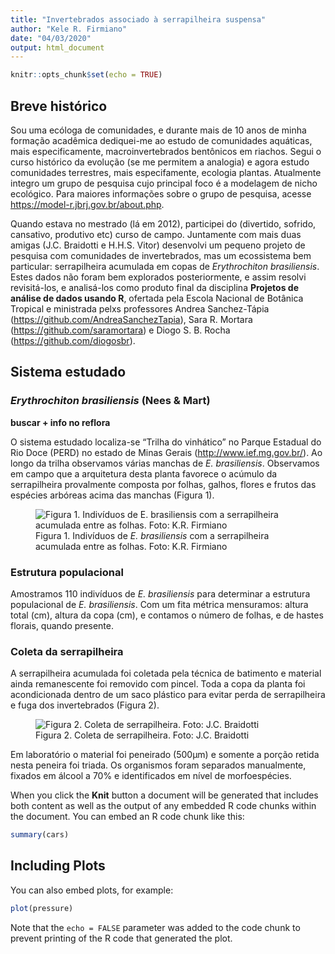 ```yaml
---
title: "Invertebrados associado à serrapilheira suspensa"
author: "Kele R. Firmiano"
date: "04/03/2020"
output: html_document
---
```


```r
knitr::opts_chunk$set(echo = TRUE)
```

## Breve histórico

Sou uma ecóloga de comunidades, e durante mais de 10 anos de minha formação acadêmica dediquei-me ao estudo de comunidades aquáticas, mais especificamente, macroinvertebrados bentônicos em riachos. Segui o curso histórico da evolução (se me permitem a analogia) e agora estudo comunidades terrestres, mais especifamente, ecologia plantas. Atualmente integro um grupo de pesquisa cujo principal foco é a modelagem de nicho ecológico. Para maiores informações sobre o grupo de pesquisa, acesse <https://model-r.jbrj.gov.br/about.php>. 

Quando estava no mestrado (lá em 2012), participei do (divertido, sofrido, cansativo, produtivo etc) curso de campo. Juntamente com mais duas amigas (J.C. Braidotti e H.H.S. Vitor) desenvolvi um pequeno projeto de pesquisa com comunidades de invertebrados, mas um ecossistema bem particular: serrapilheira acumulada em copas de *Erythrochiton brasiliensis*. Estes dados não foram bem explorados posteriormente, e assim resolvi revisitá-los, e analisá-los como produto final da disciplina **Projetos de análise de dados usando R**, ofertada pela Escola Nacional de Botânica Tropical e ministrada pelxs professores Andrea Sanchez-Tápia (<https://github.com/AndreaSanchezTapia>), Sara R. Mortara (<https://github.com/saramortara>) e Diogo S. B. Rocha (<https://github.com/diogosbr>). 


## Sistema estudado

### *Erythrochiton brasiliensis* (Nees & Mart)

**buscar + info no reflora** 

O sistema estudado localiza-se "Trilha do vinhático" no Parque Estadual do Rio Doce (PERD) no estado de Minas Gerais (<http://www.ief.mg.gov.br/>). Ao longo da trilha observamos várias manchas de *E. brasiliensis*. Observamos em campo que a arquitetura desta planta favorece o acúmulo da serrapilheira provalmente composta por folhas, galhos, flores e frutos das espécies 
arbóreas acima das manchas (Figura 1). 

![Figura 1. Indivíduos de *E. brasiliensis* com a serrapilheira acumulada entre as folhas. Foto: K.R. Firmiano](docs/e_brasiliensis.JPG)

### Estrutura populacional

Amostramos 110 indivíduos de *E. brasiliensis* para determinar a estrutura populacional de *E. brasiliensis*. Com um fita métrica mensuramos: altura total (cm), altura da copa (cm), e contamos o número de folhas, e de hastes florais, quando presente.

### Coleta da serrapilheira

A serrapilheira acumulada foi coletada pela técnica de batimento e material ainda remanescente foi removido com pincel. Toda a copa
da planta foi acondicionada dentro de um saco plástico para evitar perda de 
serrapilheira e fuga dos invertebrados  (Figura 2). 

![Figura 2. Coleta de serrapilheira. Foto: J.C. Braidotti](docs/batimento.JPG)

Em laboratório o material foi 
peneirado (500μm) e somente a porção retida nesta peneira foi triada. 
Os organismos foram separados manualmente, fixados em álcool a 70% e 
identificados em nível de morfoespécies.


When you click the **Knit** button a document will be generated that includes both content as well as the output of any embedded R code chunks within the document. You can embed an R code chunk like this:

```r
summary(cars)
```

## Including Plots

You can also embed plots, for example:

```r
plot(pressure)
```

Note that the `echo = FALSE` parameter was added to the code chunk to prevent printing of the R code that generated the plot.
